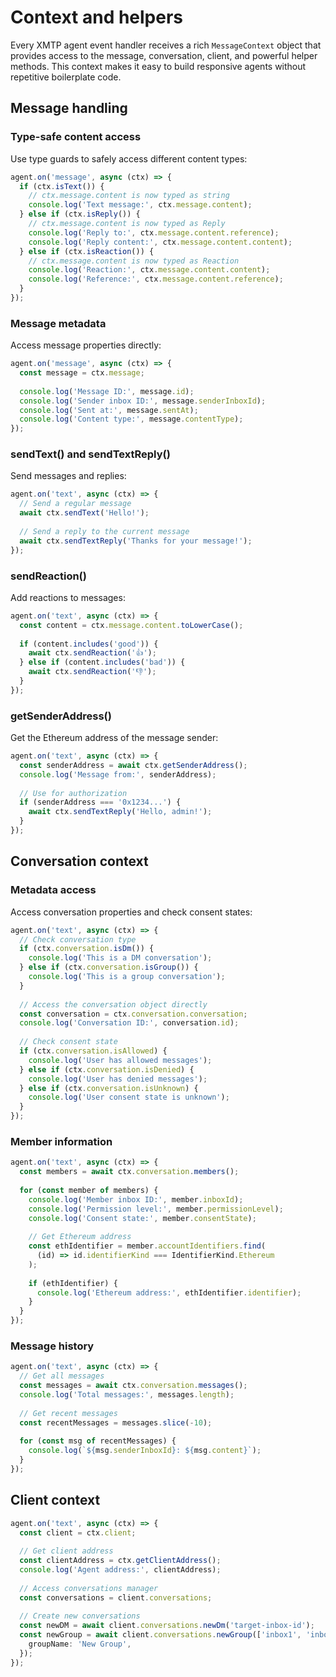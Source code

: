 # Context and helpers

Every XMTP agent event handler receives a rich `MessageContext` object that provides access to the message, conversation, client, and powerful helper methods. This context makes it easy to build responsive agents without repetitive boilerplate code.

## Message handling

### Type-safe content access

Use type guards to safely access different content types:

```typescript
agent.on('message', async (ctx) => {
  if (ctx.isText()) {
    // ctx.message.content is now typed as string
    console.log('Text message:', ctx.message.content);
  } else if (ctx.isReply()) {
    // ctx.message.content is now typed as Reply
    console.log('Reply to:', ctx.message.content.reference);
    console.log('Reply content:', ctx.message.content.content);
  } else if (ctx.isReaction()) {
    // ctx.message.content is now typed as Reaction
    console.log('Reaction:', ctx.message.content.content);
    console.log('Reference:', ctx.message.content.reference);
  }
});
```

### Message metadata

Access message properties directly:

```typescript
agent.on('message', async (ctx) => {
  const message = ctx.message;
  
  console.log('Message ID:', message.id);
  console.log('Sender inbox ID:', message.senderInboxId);
  console.log('Sent at:', message.sentAt);
  console.log('Content type:', message.contentType);
});
```


### sendText() and sendTextReply()

Send messages and replies:

```typescript
agent.on('text', async (ctx) => {
  // Send a regular message
  await ctx.sendText('Hello!');
  
  // Send a reply to the current message
  await ctx.sendTextReply('Thanks for your message!');
});
```

### sendReaction()

Add reactions to messages:

```typescript
agent.on('text', async (ctx) => {
  const content = ctx.message.content.toLowerCase();
  
  if (content.includes('good')) {
    await ctx.sendReaction('👍');
  } else if (content.includes('bad')) {
    await ctx.sendReaction('👎');
  }
});
```

### getSenderAddress()

Get the Ethereum address of the message sender:

```typescript
agent.on('text', async (ctx) => {
  const senderAddress = await ctx.getSenderAddress();
  console.log('Message from:', senderAddress);
  
  // Use for authorization
  if (senderAddress === '0x1234...') {
    await ctx.sendTextReply('Hello, admin!');
  }
});
```

## Conversation context

### Metadata access

Access conversation properties and check consent states:

```typescript
agent.on('text', async (ctx) => {
  // Check conversation type
  if (ctx.conversation.isDm()) {
    console.log('This is a DM conversation');
  } else if (ctx.conversation.isGroup()) {
    console.log('This is a group conversation');
  }
  
  // Access the conversation object directly
  const conversation = ctx.conversation.conversation;
  console.log('Conversation ID:', conversation.id);
  
  // Check consent state
  if (ctx.conversation.isAllowed) {
    console.log('User has allowed messages');
  } else if (ctx.conversation.isDenied) {
    console.log('User has denied messages');
  } else if (ctx.conversation.isUnknown) {
    console.log('User consent state is unknown');
  }
});
```

### Member information

```typescript
agent.on('text', async (ctx) => {
  const members = await ctx.conversation.members();
  
  for (const member of members) {
    console.log('Member inbox ID:', member.inboxId);
    console.log('Permission level:', member.permissionLevel);
    console.log('Consent state:', member.consentState);
    
    // Get Ethereum address
    const ethIdentifier = member.accountIdentifiers.find(
      (id) => id.identifierKind === IdentifierKind.Ethereum
    );
    
    if (ethIdentifier) {
      console.log('Ethereum address:', ethIdentifier.identifier);
    }
  }
});
```

### Message history

```typescript
agent.on('text', async (ctx) => {
  // Get all messages
  const messages = await ctx.conversation.messages();
  console.log('Total messages:', messages.length);
  
  // Get recent messages
  const recentMessages = messages.slice(-10);
  
  for (const msg of recentMessages) {
    console.log(`${msg.senderInboxId}: ${msg.content}`);
  }
});
```


## Client context

```typescript
agent.on('text', async (ctx) => {
  const client = ctx.client;
  
  // Get client address
  const clientAddress = ctx.getClientAddress();
  console.log('Agent address:', clientAddress);
  
  // Access conversations manager
  const conversations = client.conversations;
  
  // Create new conversations
  const newDM = await client.conversations.newDm('target-inbox-id');
  const newGroup = await client.conversations.newGroup(['inbox1', 'inbox2'], {
    groupName: 'New Group',
  });
});
```
